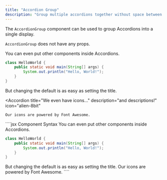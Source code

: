```yaml
---
title: "Accordion Group"
description: "Group multiple accordions together without space between them."
---
```


The `AccordionGroup` component can be used to group Accordions into a single display.

<Tip>`AccordionGroup` does not have any props.</Tip>

<AccordionGroup>
  <Accordion title="I am an Accordion in an AccordionGroup.">
    You can even put other components inside Accordions.

```java HelloWorld.java
class HelloWorld {
    public static void main(String[] args) {
        System.out.println("Hello, World!");
    }
}
```

  </Accordion>

  <Accordion title="We default to closed accordions." defaultOpen="true">
    But changing the default is as easy as setting the title.
  </Accordion>
  
  <Accordion
    title="We even have icons..."
    description="and descriptions!"
    icon="alien-8bit"
  >
    Our icons are powered by Font Awesome.
  </Accordion>
</AccordionGroup>

<RequestExample>
````jsx Component Syntax
<AccordionGroup>
  <Accordion title="I am an Accordion in an AccordionGroup.">
    You can even put other components inside Accordions.

```java HelloWorld.java
class HelloWorld {
    public static void main(String[] args) {
        System.out.println("Hello, World!");
    }
}
```

  </Accordion>
  <Accordion title="We default to closed accordions." defaultOpen="true">
    But changing the default is as easy as setting the title.
  </Accordion>
  <Accordion
    title="We even have icons..."
    description="and descriptions!"
    icon="alien-8bit"
  >
    Our icons are powered by Font Awesome.
  </Accordion>
</AccordionGroup>
````
</RequestExample>

